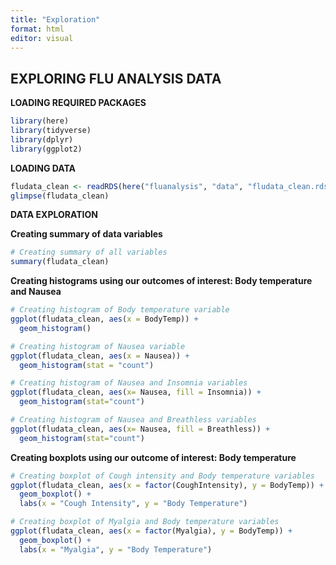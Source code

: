 ```yaml
---
title: "Exploration"
format: html
editor: visual
---
```


## EXPLORING FLU ANALYSIS DATA

**LOADING REQUIRED PACKAGES**

```r
library(here)
library(tidyverse)
library(dplyr)
library(ggplot2)
```

**LOADING DATA**

```r
fludata_clean <- readRDS(here("fluanalysis", "data", "fludata_clean.rds"))
glimpse(fludata_clean)
```

**DATA EXPLORATION**

**Creating summary of data variables**

```r
# Creating summary of all variables
summary(fludata_clean)
```

**Creating histograms using our outcomes of interest: Body temperature and Nausea**

```r
# Creating histogram of Body temperature variable
ggplot(fludata_clean, aes(x = BodyTemp)) +
  geom_histogram()

# Creating histogram of Nausea variable
ggplot(fludata_clean, aes(x = Nausea)) +
  geom_histogram(stat = "count")

# Creating histogram of Nausea and Insomnia variables
ggplot(fludata_clean, aes(x= Nausea, fill = Insomnia)) +
  geom_histogram(stat="count")

# Creating histogram of Nausea and Breathless variables
ggplot(fludata_clean, aes(x= Nausea, fill = Breathless)) +
  geom_histogram(stat="count")
```

**Creating boxplots using our outcome of interest: Body temperature**

```r
# Creating boxplot of Cough intensity and Body temperature variables
ggplot(fludata_clean, aes(x = factor(CoughIntensity), y = BodyTemp)) +
  geom_boxplot() +
  labs(x = "Cough Intensity", y = "Body Temperature")

# Creating boxplot of Myalgia and Body temperature variables
ggplot(fludata_clean, aes(x = factor(Myalgia), y = BodyTemp)) +
  geom_boxplot() +
  labs(x = "Myalgia", y = "Body Temperature")
```
